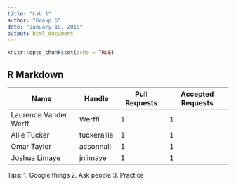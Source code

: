 ---
title: "Lab 1"
author: "Group 6"
date: "January 18, 2018"
output: html_document
---

```{r setup, include=FALSE}
knitr::opts_chunk$set(echo = TRUE)
```

## R Markdown

| Name  | Handle  | Pull Requests  | Accepted Requests  | 
|---|---|---|---|
| Laurence Vander Werff  |  Werffl | 1  | 1  |   
|  Allie Tucker | tuckerallie  |  1 | 1  |   
|  Omar Taylor | acsonnall  |  1 |  1 |   
| Joshua Limaye  | jnlimaye  |  1 | 1  |   

Tips:
1. Google things
2. Ask people
3. Practice

